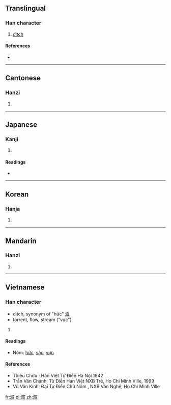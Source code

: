 ==Translingual==

===Han character===
{{Han char|rn=85|rad=水|as=08|sn=11|four=3315<sub>0</sub>|canj=水戈口一 (EIRM)}}

# [[ditch]]

====References====
* {{Han ref|kx=0630.200|dkj=17662|dj=1033.010|hdz=31643.040|uh=6DE2|ud=28130|bh=D5E7|bd=54759}}

----

==Cantonese==

===Hanzi===
{{yue-hanzi|jyut=|y=gwik1}}

# {{defn|Cantonese|sort=水08}}

----

==Japanese==

===Kanji===
{{ja-kanji|grade=|rs=水08}}

# {{defn|Japanese|sort=水08}}

====Readings====
* {{ja-readings|on=[[よく]] (yoku), [[いき]] (iki), [[いつ]] (itsu), [[いち]] (ichi)|kun=[[はやい]] (hayai)}}

----

==Korean==

===Hanja===
{{ko-hanja|hangeul=역|eumhun=|rv=yeok|mr=yŏk|y=yek}}

# {{defn|Korean|sort=水08}}

----

==Mandarin==

===Hanzi===
{{cmn-hanzi|pin=[[xù]] ([[xu4]]), [[yù]] ([[yu4]])|wg=hsü<sup>4</sup>, yü<sup>4</sup>}}

# {{defn|Mandarin|sort=水08}}

----

==Vietnamese==

===Han character===
{{vi-hantu|hức, vực|rs=水08}}
* ditch, synonym of "hức" [[洫]]
* torrent, flow, stream ("vực")

# {{defn|Vietnamese|sort=水08}}
====Readings====
* Nôm: [[hức]], [[vặc]], [[vực]]
====References====
* Thiều Chửu : Hán Việt Tự Điển  Hà Nội 1942
* Trần Văn Chánh: Từ Điển Hán Việt NXB Trẻ, Ho Chi Minh Ville, 1999
* Vũ Văn Kính: Đại Tự Điển Chữ Nôm , NXB Văn Nghệ, Ho Chi Minh Ville

[[fr:淢]]
[[pl:淢]]
[[zh:淢]]